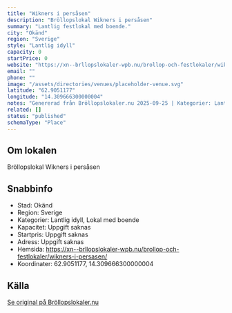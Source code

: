 ```yaml
---
title: "Wikners i persåsen"
description: "Bröllopslokal Wikners i persåsen"
summary: "Lantlig festlokal med boende."
city: "Okänd"
region: "Sverige"
style: "Lantlig idyll"
capacity: 0
startPrice: 0
website: "https://xn--brllopslokaler-wpb.nu/brollop-och-festlokaler/wikners-i-persasen/"
email: ""
phone: ""
image: "/assets/directories/venues/placeholder-venue.svg"
latitude: "62.9051177"
longitude: "14.309666300000004"
notes: "Genererad från Bröllopslokaler.nu 2025-09-25 | Kategorier: Lantlig idyll, Lokal med boende"
related: []
status: "published"
schemaType: "Place"
---
```


## Om lokalen

Bröllopslokal Wikners i persåsen

## Snabbinfo

- Stad: Okänd
- Region: Sverige
- Kategorier: Lantlig idyll, Lokal med boende
- Kapacitet: Uppgift saknas
- Startpris: Uppgift saknas
- Adress: Uppgift saknas
- Hemsida: https://xn--brllopslokaler-wpb.nu/brollop-och-festlokaler/wikners-i-persasen/
- Koordinater: 62.9051177, 14.309666300000004

## Källa

[Se original på Bröllopslokaler.nu](https://xn--brllopslokaler-wpb.nu/brollop-och-festlokaler/wikners-i-persasen/)
